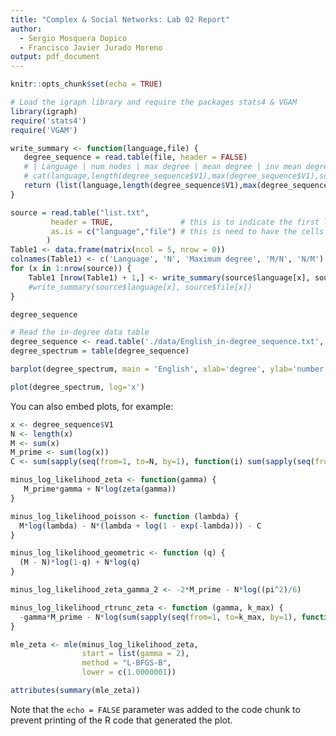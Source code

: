 ```yaml
---
title: "Complex & Social Networks: Lab 02 Report"
author:
  - Sergio Mosquera Dopico
  - Francisco Javier Jurado Moreno
output: pdf_document
---
```


```r
knitr::opts_chunk$set(echo = TRUE)
```

```r
# Load the igraph library and require the packages stats4 & VGAM
library(igraph)
require('stats4')
require('VGAM')
```

```r
write_summary <- function(language,file) {
   degree_sequence = read.table(file, header = FALSE)
   # | Language | num nodes | max degree | mean degree | inv mean degree |
   # cat(language,length(degree_sequence$V1),max(degree_sequence$V1),sum(degree_sequence$V1)/length(degree_sequence$V1),length(degree_sequence$V1)/sum(degree_sequence$V1),"\n")
   return (list(language,length(degree_sequence$V1),max(degree_sequence$V1),sum(degree_sequence$V1)/length(degree_sequence$V1),length(degree_sequence$V1)/sum(degree_sequence$V1)))
}

source = read.table("list.txt", 
         header = TRUE,               # this is to indicate the first line of the file contains the names of the columns instead of the real data
         as.is = c("language","file") # this is need to have the cells treated as real strings and not as categorial data.
        )
Table1 <- data.frame(matrix(ncol = 5, nrow = 0))                       # Create an empty dataframe
colnames(Table1) <- c('Language', 'N', 'Maximum degree', 'M/N', 'N/M') # Assign the column names to Table1
for (x in 1:nrow(source)) {
    Table1 [nrow(Table1) + 1,] <- write_summary(source$language[x], source$file[x])
    #write_summary(source$language[x], source$file[x])
}

```

```r
degree_sequence
```

```r
# Read the in-degree data table
degree_sequence <- read.table('./data/English_in-degree_sequence.txt', header=FALSE)
degree_spectrum = table(degree_sequence)
```

```r
barplot(degree_spectrum, main = 'English', xlab='degree', ylab='number of vertices')
```

```r
plot(degree_spectrum, log='x')
```

You can also embed plots, for example:

```r
x <- degree_sequence$V1
N <- length(x)
M <- sum(x)
M_prime <- sum(log(x))
C <- sum(sapply(seq(from=1, to=N, by=1), function(i) sum(sapply(seq(from=1, to=x[i], by=1), function(j) log(j)))))
```

```r
minus_log_likelihood_zeta <- function(gamma) {
   M_prime*gamma + N*log(zeta(gamma))
}

minus_log_likelihood_poisson <- function (lambda) {
  M*log(lambda) - N*(lambda + log(1 - exp(-lambda))) - C
}

minus_log_likelihood_geometric <- function (q) {
  (M - N)*log(1-q) + N*log(q)
}

minus_log_likelihood_zeta_gamma_2 <- -2*M_prime - N*log((pi^2)/6)

minus_log_likelihood_rtrunc_zeta <- function (gamma, k_max) {
  -gamma*M_prime - N*log(sum(sapply(seq(from=1, to=k_max, by=1), function(x) x^(-gamma))))
}
```

```r
mle_zeta <- mle(minus_log_likelihood_zeta,
                start = list(gamma = 2),
                method = "L-BFGS-B",
                lower = c(1.0000001))
```

```r
attributes(summary(mle_zeta))
```

Note that the `echo = FALSE` parameter was added to the code chunk to prevent printing of the R code that generated the plot.
